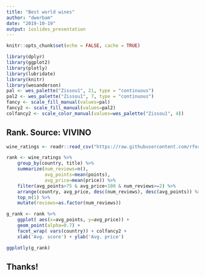 ```yaml
---
title: "Best world wines"
author: "dwerbam"
date: "2019-10-19"
output: ioslides_presentation
---
```


```r
knitr::opts_chunk$set(echo = FALSE, cache = TRUE)
```

```r

library(dplyr)
library(ggplot2)
library(plotly)
library(lubridate)
library(knitr)
library(wesanderson)
pal <- wes_palette("Zissou1", 21, type = "continuous")
pal2 <- wes_palette("Zissou1", 7, type = "continuous")
fancy <- scale_fill_manual(values=pal)
fancy2 <- scale_fill_manual(values=pal2)
colfancy2 <- scale_color_manual(values=wes_palette("Zissou1", 4))

```

## Rank. Source: VIVINO
```r
wine_ratings <- readr::read_csv("https://raw.githubusercontent.com/rfordatascience/tidytuesday/master/data/2019/2019-05-28/winemag-data-130k-v2.csv")

```

```r

rank <- wine_ratings %>% 
    group_by(country, title) %>% 
    summarize(num_reviews=n(), 
              avg_points=mean(points),       
              avg_price=mean(price)) %>% 
    filter(avg_points>75 & avg_price<100 & num_reviews>=2) %>%
    arrange(country, avg_price, desc(num_reviews), desc(avg_points)) %>% 
    top_n(1) %>%
    mutate(reviews=as.factor(num_reviews))

g_rank <- rank %>%
    ggplot( aes(x=avg_points, y=avg_price)) +
    geom_point(alpha=0.7) +
    facet_wrap( vars(country)) + colfancy2 +
    xlab('Avg. score') + ylab('Avg. price') 

ggplotly(g_rank)
```

## Thanks!


